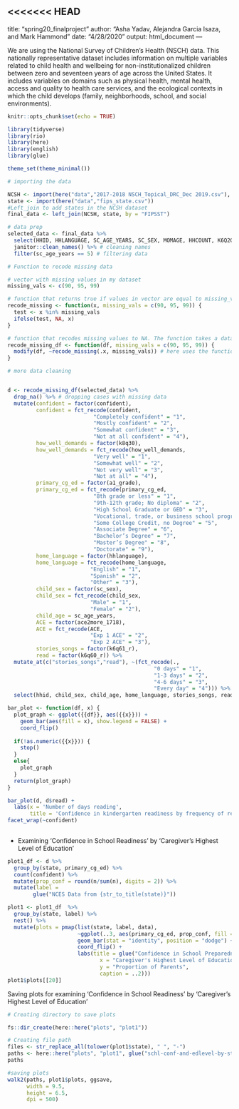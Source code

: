 <<<<<<< HEAD
---
title: "spring20_finalproject"
author: "Asha Yadav, Alejandra Garcia Isaza, and Mark Hammond"
date: "4/28/2020"
output: html_document
---

We are using the National Survey of Children’s Health (NSCH) data. This nationally representative dataset includes information on multiple variables related to child health and wellbeing for non-institutionalized children between zero and seventeen years of age across the United States. It includes variables on domains such as physical health, mental health, access and quality to health care services, and the ecological contexts in which the child develops (family, neighborhoods, school, and social environments). 

```r
knitr::opts_chunk$set(echo = TRUE)

library(tidyverse)
library(rio)
library(here)
library(english)
library(glue)

theme_set(theme_minimal())
```

```r
# importing the data

NCSH <- import(here("data","2017-2018 NSCH_Topical_DRC_Dec 2019.csv"), setclass = "tbl_df")
state <- import(here("data","fips_state.csv"))
#Left_join to add states in the NCSH dataset
final_data <- left_join(NCSH, state, by = "FIPSST")

```


```r
# data prep
selected_data <- final_data %>%
  select(HHID, HHLANGUAGE, SC_AGE_YEARS, SC_SEX, MOMAGE, HHCOUNT, K6Q20, K11Q60, K11Q61, K11Q62, S9Q34, K10Q14, ACE1, ACE3, ACE4, ACE5, ACE6, ACE7, ACE8, ACE9, ACE10, RECOGABC, A1_GRADE, A2_GRADE, K6Q60_R, K6Q61_R, FOODSIT, K8Q30, CONFIDENT, povlev4_1718, AdultEduc_1718, WrkngPoor_1718, ACEct_1718, ACE2more_1718, State) %>%
  janitor::clean_names() %>% # cleaning names
  filter(sc_age_years == 5) # filtering data
```

```r
# Function to recode missing data

# vector with missing values in my dataset
missing_vals <- c(90, 95, 99)

# function that returns true if values in vector are equal to missing_vals. The function takes a vector x, and specified values of missing data
recode_missing <- function(x, missing_vals = c(90, 95, 99)) {
  test <- x %in% missing_vals
  ifelse(test, NA, x)
}

# function that recodes missing values to NA. The function takes a dataframe with variables with missing data, and specified values of missing data
recode_missing_df <- function(df, missing_vals = c(90, 95, 99)) {
  modify(df, ~recode_missing(.x, missing_vals)) # here uses the function created above
}
```


```r
# more data cleaning


d <- recode_missing_df(selected_data) %>%
  drop_na() %>% # dropping cases with missing data
  mutate(confident = factor(confident),
         confident = fct_recode(confident,
                           "Completely confident" = "1",
                           "Mostly confident" = "2",
                           "Somewhat confident" = "3",
                           "Not at all confident" = "4"),
         how_well_demands = factor(k8q30),
         how_well_demands = fct_recode(how_well_demands,
                           "Very well" = "1",
                           "Somewhat well" = "2",
                           "Not very well" = "3",
                           "Not at all" = "4"),
         primary_cg_ed = factor(a1_grade),
         primary_cg_ed = fct_recode(primary_cg_ed,
                           "8th grade or less" = "1",
                           "9th-12th grade; No diploma" = "2",
                           "High School Graduate or GED" = "3",
                           "Vocational, trade, or business school program" = "4",
                           "Some College Credit, no Degree" = "5",
                           "Associate Degree" = "6",
                           "Bachelor’s Degree" = "7",
                           "Master’s Degree" = "8",
                           "Doctorate" = "9"),
         home_language = factor(hhlanguage),
         home_language = fct_recode(home_language,
                          "English" = "1",
                          "Spanish" = "2",
                          "Other" = "3"),
         child_sex = factor(sc_sex),
         child_sex = fct_recode(child_sex,
                          "Male" = "1",
                          "Female" = "2"),
         child_age = sc_age_years,
         ACE = factor(ace2more_1718),
         ACE = fct_recode(ACE,
                          "Exp 1 ACE" = "2",
                          "Exp 2 ACE" = "3"),
         stories_songs = factor(k6q61_r),
         read = factor(k6q60_r)) %>% 
  mutate_at(c("stories_songs","read"), ~(fct_recode(., 
                                              "0 days" = "1",
                                              "1-3 days" = "2",
                                              "4-6 days" = "3",
                                              "Every day" = "4"))) %>%
  select(hhid, child_sex, child_age, home_language, stories_songs, read, confident, how_well_demands, primary_cg_ed, ACE, state)
```


```r
bar_plot <- function(df, x) {
  plot_graph <- ggplot({{df}}, aes({{x}})) +
    geom_bar(aes(fill = x), show.legend = FALSE) +
    coord_flip()
  
  if(!as.numeric({{x}})) {
    stop()
  }
  else{
    plot_graph
  }
  return(plot_graph)
}

bar_plot(d, d$read) +
  labs(x = 'Number of days reading',
       title = 'Confidence in kindergarten readiness by frequency of reading at home') +
facet_wrap(~confident)
  

```


* Examining 'Confidence in School Readiness' by 'Caregiver's Highest Level of Education'

```r
plot1_df <- d %>%
  group_by(state, primary_cg_ed) %>%
  count(confident) %>% 
  mutate(prop_conf = round(n/sum(n), digits = 2)) %>%  
  mutate(label =
        glue("NCES Data from {str_to_title(state)}"))

plot1 <- plot1_df  %>%
  group_by(state, label) %>%
  nest() %>%
  mutate(plots = pmap(list(state, label, data),
                      ~ggplot(..3, aes(primary_cg_ed, prop_conf, fill = confident)) +
                      geom_bar(stat = "identity", position = "dodge") +
                      coord_flip() +
                      labs(title = glue("Confidence in School Preparedness Between \nLevels of Caregiver Education: {..1}"),
                             x = "Caregiver's Highest Level of Education",
                             y = "Proportion of Parents",
                             caption = ..2)))
plot1$plots[[20]]

```

Saving plots for examining 'Confidence in School Readiness' by 'Caregiver's Highest Level of Education'

```r
# Creating directory to save plots

fs::dir_create(here::here("plots", "plot1"))

# Creating file path
files <- str_replace_all(tolower(plot1$state), " ", "-")
paths <- here::here("plots", "plot1", glue("schl-conf-and-edlevel-by-state_{files}.png"))
paths

#saving plots
walk2(paths, plot1$plots, ggsave,
      width = 9.5, 
      height = 6.5,
      dpi = 500)
```








